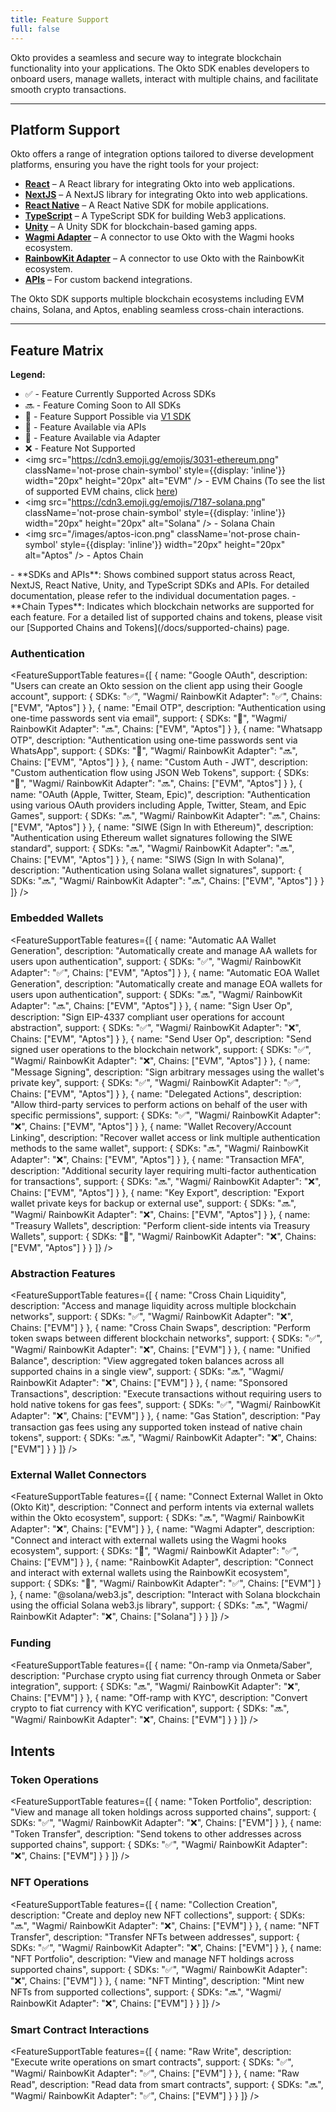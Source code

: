 ```yaml
---
title: Feature Support
full: false
---
```



<AIMarkdownComponent isIndex={false} />

Okto provides a seamless and secure way to integrate blockchain functionality into your applications. The Okto SDK enables developers to onboard users, manage wallets, interact with multiple chains, and facilitate smooth crypto transactions.

---

## Platform Support

Okto offers a range of integration options tailored to diverse development platforms, ensuring you have the right tools for your project:
- [**React**](/docs/react-sdk) – A React library for integrating Okto into web applications.
- [**NextJS**](/docs/nextjs-sdk) – A NextJS library for integrating Okto into web applications.
- [**React Native**](/docs/react-native-sdk) – A React Native SDK for mobile applications.
- [**TypeScript**](/docs/typescript-sdk) – A TypeScript SDK for building Web3 applications. 
- [**Unity**](/docs/unity-sdk) – A Unity SDK for blockchain-based gaming apps.
- [**Wagmi Adapter**](/docs/external-wallet-adapters/wagmi/setup) – A connector to use Okto with the Wagmi hooks ecosystem.
- [**RainbowKit Adapter**](/docs/external-wallet-adapters/rainbowkit/setup) – A connector to use Okto with the RainbowKit ecosystem.
- [**APIs**](/docs/openapi) – For custom backend integrations.

The Okto SDK supports multiple blockchain ecosystems including EVM chains, Solana, and Aptos, enabling seamless cross-chain interactions.

---

## Feature Matrix

**Legend:**

-   ✅ - Feature Currently Supported Across SDKs
-   🔜 - Feature Coming Soon to All SDKs
-   🔄 - Feature Support Possible via [V1 SDK](/docs/react-sdk/v2migration)
-   🔗 - Feature Available via APIs
-   🔌 - Feature Available via Adapter
-   ❌ - Feature Not Supported
-   <img src="https://cdn3.emoji.gg/emojis/3031-ethereum.png" className='not-prose chain-symbol' style={{display: 'inline'}} width="20px" height="20px" alt="EVM" /> - EVM Chains (To see the list of supported EVM chains, click [here](/docs/supported-chains))
-   <img src="https://cdn3.emoji.gg/emojis/7187-solana.png" className='not-prose chain-symbol' style={{display: 'inline'}} width="20px" height="20px" alt="Solana" /> - Solana Chain
-   <img src="/images/aptos-icon.png" className='not-prose chain-symbol' style={{display: 'inline'}} width="20px" height="20px" alt="Aptos" /> - Aptos Chain

<Callout type="info">
  - **SDKs and APIs**: Shows combined support status across React, NextJS, React Native, Unity, and TypeScript SDKs and APIs. For detailed documentation, please refer to the individual documentation pages.
  - **Chain Types**: Indicates which blockchain networks are supported for each feature. For a detailed list of supported chains and tokens, please visit our [Supported Chains and Tokens](/docs/supported-chains) page.
</Callout>

### Authentication

<FeatureSupportTable
  features={[
    {
      name: "Google OAuth",
      description: "Users can create an Okto session on the client app using their Google account",
      support: {
        SDKs: "✅",
        "Wagmi/ RainbowKit Adapter": "✅",
        Chains: ["EVM", "Aptos"]
      }
    },
    {
      name: "Email OTP",
      description: "Authentication using one-time passwords sent via email",
      support: {
        SDKs: "🔗",
        "Wagmi/ RainbowKit Adapter": "🔜",
        Chains: ["EVM", "Aptos"]
      }
    },
    {
      name: "Whatsapp OTP",
      description: "Authentication using one-time passwords sent via WhatsApp",
      support: {
        SDKs: "🔗",
        "Wagmi/ RainbowKit Adapter": "🔜",
        Chains: ["EVM", "Aptos"]
      }
    },
    {
      name: "Custom Auth - JWT",
      description: "Custom authentication flow using JSON Web Tokens",
      support: {
        SDKs: "🔄",
        "Wagmi/ RainbowKit Adapter": "🔜",
        Chains: ["EVM", "Aptos"]
      }
    },
    {
      name: "OAuth (Apple, Twitter, Steam, Epic)",
      description: "Authentication using various OAuth providers including Apple, Twitter, Steam, and Epic Games",
      support: {
        SDKs: "🔜",
        "Wagmi/ RainbowKit Adapter": "🔜",
        Chains: ["EVM", "Aptos"]
      }
    },
    {
      name: "SIWE (Sign In with Ethereum)",
      description: "Authentication using Ethereum wallet signatures following the SIWE standard",
      support: {
        SDKs: "🔜",
        "Wagmi/ RainbowKit Adapter": "🔜",
        Chains: ["EVM", "Aptos"]
      }
    },
    {
      name: "SIWS (Sign In with Solana)",
      description: "Authentication using Solana wallet signatures",
      support: {
        SDKs: "🔜",
        "Wagmi/ RainbowKit Adapter": "🔜",
        Chains: ["EVM", "Aptos"]
      }
    }
  ]}
/>

### Embedded Wallets

<FeatureSupportTable
  features={[
    {
      name: "Automatic AA Wallet Generation",
      description: "Automatically create and manage AA wallets for users upon authentication",
      support: {
        SDKs: "✅",
        "Wagmi/ RainbowKit Adapter": "✅",
        Chains: ["EVM", "Aptos"]
      }
    },
    {
      name: "Automatic EOA Wallet Generation",
      description: "Automatically create and manage EOA wallets for users upon authentication",
      support: {
        SDKs: "🔜",
        "Wagmi/ RainbowKit Adapter": "🔜",
        Chains: ["EVM", "Aptos"]
      }
    },
    {
      name: "Sign User Op",
      description: "Sign EIP-4337 compliant user operations for account abstraction",
      support: {
        SDKs: "✅",
        "Wagmi/ RainbowKit Adapter": "❌",
        Chains: ["EVM", "Aptos"]
      }
    },
    {
      name: "Send User Op",
      description: "Send signed user operations to the blockchain network",
      support: {
        SDKs: "✅",
        "Wagmi/ RainbowKit Adapter": "❌",
        Chains: ["EVM", "Aptos"]
      }
    },
    {
      name: "Message Signing",
      description: "Sign arbitrary messages using the wallet's private key",
      support: {
        SDKs: "✅",
        "Wagmi/ RainbowKit Adapter": "✅",
        Chains: ["EVM", "Aptos"]
      }
    },
    {
      name: "Delegated Actions",
      description: "Allow third-party services to perform actions on behalf of the user with specific permissions",
      support: {
        SDKs: "✅",
        "Wagmi/ RainbowKit Adapter": "❌",
        Chains: ["EVM", "Aptos"]
      }
    },
    {
      name: "Wallet Recovery/Account Linking",
      description: "Recover wallet access or link multiple authentication methods to the same wallet",
      support: {
        SDKs: "🔜",
        "Wagmi/ RainbowKit Adapter": "❌",
        Chains: ["EVM", "Aptos"]
      }
    },
    {
      name: "Transaction MFA",
      description: "Additional security layer requiring multi-factor authentication for transactions",
      support: {
        SDKs: "🔜",
        "Wagmi/ RainbowKit Adapter": "❌",
        Chains: ["EVM", "Aptos"]
      }
    },
    {
      name: "Key Export",
      description: "Export wallet private keys for backup or external use",
      support: {
        SDKs: "🔜",
        "Wagmi/ RainbowKit Adapter": "❌",
        Chains: ["EVM", "Aptos"]
      }
    },
    {
      name: "Treasury Wallets",
      description: "Perform client-side intents via Treasury Wallets",
      support: {
        SDKs: "🔗",
        "Wagmi/ RainbowKit Adapter": "❌",
        Chains: ["EVM", "Aptos"]
      }
    }
  ]}
/>

### Abstraction Features

<FeatureSupportTable
  features={[
    {
      name: "Cross Chain Liquidity",
      description: "Access and manage liquidity across multiple blockchain networks",
      support: {
        SDKs: "✅",
        "Wagmi/ RainbowKit Adapter": "❌",
        Chains: ["EVM"]
      }
    },
    {
      name: "Cross Chain Swaps",
      description: "Perform token swaps between different blockchain networks",
      support: {
        SDKs: "✅",
        "Wagmi/ RainbowKit Adapter": "❌",
        Chains: ["EVM"]
      }
    },
    {
      name: "Unified Balance",
      description: "View aggregated token balances across all supported chains in a single view",
      support: {
        SDKs: "🔜",
        "Wagmi/ RainbowKit Adapter": "❌",
        Chains: ["EVM"]
      }
    },
    {
      name: "Sponsored Transactions",
      description: "Execute transactions without requiring users to hold native tokens for gas fees",
      support: {
        SDKs: "✅",
        "Wagmi/ RainbowKit Adapter": "❌",
        Chains: ["EVM"]
      }
    },
    {
      name: "Gas Station",
      description: "Pay transaction gas fees using any supported token instead of native chain tokens",
      support: {
        SDKs: "🔜",
        "Wagmi/ RainbowKit Adapter": "❌",
        Chains: ["EVM"]
      }
    }
  ]}
/>

### External Wallet Connectors

<FeatureSupportTable
  features={[
    {
      name: "Connect External Wallet in Okto (Okto Kit)",
      description: "Connect and perform intents via external wallets within the Okto ecosystem",
      support: {
        SDKs: "🔜",
        "Wagmi/ RainbowKit Adapter": "❌",
        Chains: ["EVM"]
      }
    },
    {
      name: "Wagmi Adapter",
      description: "Connect and interact with external wallets using the Wagmi hooks ecosystem",
      support: {
        SDKs: "🔌",
        "Wagmi/ RainbowKit Adapter": "✅",
        Chains: ["EVM"]
      }
    },
    {
      name: "RainbowKit Adapter",
      description: "Connect and interact with external wallets using the RainbowKit ecosystem",
      support: {
        SDKs: "🔌",
        "Wagmi/ RainbowKit Adapter": "✅",
        Chains: ["EVM"]
      }
    },
    {
      name: "@solana/web3.js",
      description: "Interact with Solana blockchain using the official Solana web3.js library",
      support: {
        SDKs: "🔜",
        "Wagmi/ RainbowKit Adapter": "❌",
        Chains: ["Solana"]
      }
    }
  ]}
/>

### Funding

<FeatureSupportTable
  features={[
    {
      name: "On-ramp via Onmeta/Saber",
      description: "Purchase crypto using fiat currency through Onmeta or Saber integration",
      support: {
        SDKs: "🔜",
        "Wagmi/ RainbowKit Adapter": "❌",
        Chains: ["EVM"]
      }
    },
    {
      name: "Off-ramp with KYC",
      description: "Convert crypto to fiat currency with KYC verification",
      support: {
        SDKs: "🔜",
        "Wagmi/ RainbowKit Adapter": "❌",
        Chains: ["EVM"]
      }
    }
  ]}
/>

## Intents

### Token Operations

<FeatureSupportTable
  features={[
    {
      name: "Token Portfolio",
      description: "View and manage all token holdings across supported chains",
      support: {
        SDKs: "✅",
        "Wagmi/ RainbowKit Adapter": "❌",
        Chains: ["EVM"]
      }
    },
    {
      name: "Token Transfer",
      description: "Send tokens to other addresses across supported chains",
      support: {
        SDKs: "✅",
        "Wagmi/ RainbowKit Adapter": "❌",
        Chains: ["EVM"]
      }
    }
  ]}
/>

### NFT Operations

<FeatureSupportTable
  features={[
    {
      name: "Collection Creation",
      description: "Create and deploy new NFT collections",
      support: {
        SDKs: "🔜",
        "Wagmi/ RainbowKit Adapter": "❌",
        Chains: ["EVM"]
      }
    },
    {
      name: "NFT Transfer",
      description: "Transfer NFTs between addresses",
      support: {
        SDKs: "✅",
        "Wagmi/ RainbowKit Adapter": "❌",
        Chains: ["EVM"]
      }
    },
    {
      name: "NFT Portfolio",
      description: "View and manage NFT holdings across supported chains",
      support: {
        SDKs: "✅",
        "Wagmi/ RainbowKit Adapter": "❌",
        Chains: ["EVM"]
      }
    },
    {
      name: "NFT Minting",
      description: "Mint new NFTs from supported collections",
      support: {
        SDKs: "🔜",
        "Wagmi/ RainbowKit Adapter": "❌",
        Chains: ["EVM"]
      }
    }
  ]}
/>

### Smart Contract Interactions

<FeatureSupportTable
  features={[
    {
      name: "Raw Write",
      description: "Execute write operations on smart contracts",
      support: {
        SDKs: "✅",
        "Wagmi/ RainbowKit Adapter": "✅",
        Chains: ["EVM"]
      }
    },
    {
      name: "Raw Read",
      description: "Read data from smart contracts",
      support: {
        SDKs: "🔜",
        "Wagmi/ RainbowKit Adapter": "✅",
        Chains: ["EVM"]
      }
    }
  ]}
/>